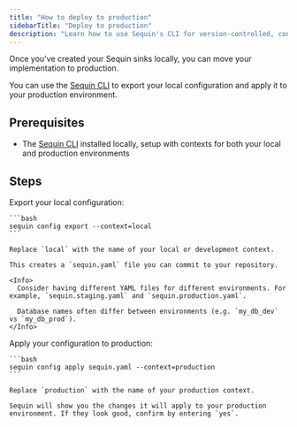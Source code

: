```yaml
---
title: "How to deploy to production"
sidebarTitle: "Deploy to production"
description: "Learn how to use Sequin's CLI for version-controlled, consistent deployments across environments."
---
```


Once you've created your Sequin sinks locally, you can move your implementation to production.

You can use the [Sequin CLI](/reference/cli/overview) to export your local configuration and apply it to your production environment.

## Prerequisites

- The [Sequin CLI](/reference/cli/overview) installed locally, setup with contexts for both your local and production environments

## Steps

<Steps>
  <Step title="Export your configuration">
    Export your local configuration:

    ```bash
    sequin config export --context=local
    ```

    Replace `local` with the name of your local or development context.

    This creates a `sequin.yaml` file you can commit to your repository.

    <Info>
      Consider having different YAML files for different environments. For example, `sequin.staging.yaml` and `sequin.production.yaml`.

      Database names often differ between environments (e.g. `my_db_dev` vs `my_db_prod`).
    </Info>
  </Step>

  <Step title="Apply to production">
    Apply your configuration to production:

    ```bash
    sequin config apply sequin.yaml --context=production
    ```

    Replace `production` with the name of your production context.

    Sequin will show you the changes it will apply to your production environment. If they look good, confirm by entering `yes`.
  </Step>
</Steps>